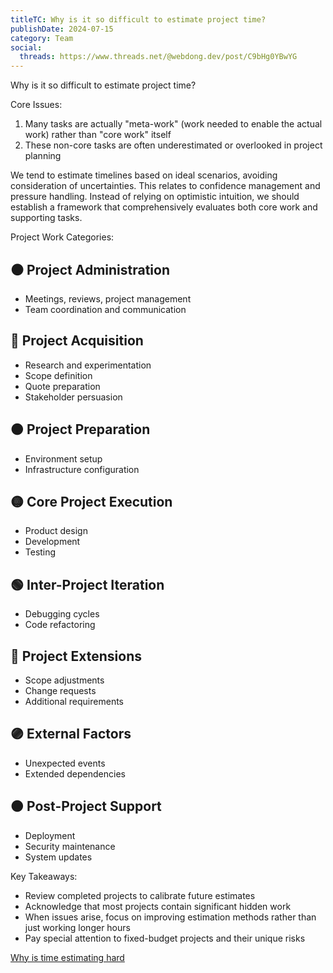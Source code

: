 ```yaml
---
titleTC: Why is it so difficult to estimate project time?
publishDate: 2024-07-15
category: Team
social:
  threads: https://www.threads.net/@webdong.dev/post/C9bHg0YBwYG
---
```


Why is it so difficult to estimate project time?

Core Issues:

1. Many tasks are actually "meta-work" (work needed to enable the actual work) rather than "core work" itself
2. These non-core tasks are often underestimated or overlooked in project planning

We tend to estimate timelines based on ideal scenarios, avoiding consideration of uncertainties. This relates to confidence management and pressure handling. Instead of relying on optimistic intuition, we should establish a framework that comprehensively evaluates both core work and supporting tasks.

Project Work Categories:

## ⚫ Project Administration

- Meetings, reviews, project management
- Team coordination and communication

## 🔴 Project Acquisition

- Research and experimentation
- Scope definition
- Quote preparation
- Stakeholder persuasion

## 🟠 Project Preparation

- Environment setup
- Infrastructure configuration

## 🟡 Core Project Execution

- Product design
- Development
- Testing

## 🟢 Inter-Project Iteration

- Debugging cycles
- Code refactoring

## 🔵 Project Extensions

- Scope adjustments
- Change requests
- Additional requirements

## 🟣 External Factors

- Unexpected events
- Extended dependencies

## 🟤 Post-Project Support

- Deployment
- Security maintenance
- System updates

Key Takeaways:

- Review completed projects to calibrate future estimates
- Acknowledge that most projects contain significant hidden work
- When issues arise, focus on improving estimation methods rather than just working longer hours
- Pay special attention to fixed-budget projects and their unique risks

[Why is time estimating hard](https://www.webdong.dev/post/why-is-time-estimating-hard/)
